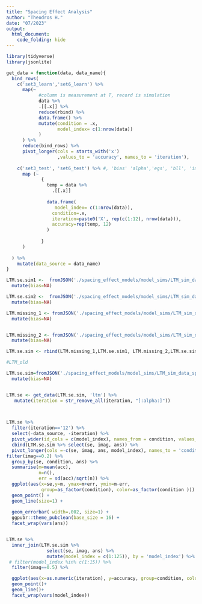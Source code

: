 ```yaml
---
title: "Spacing Effect Analysis"
author: "Theodros H."
date: "07/2023"
output: 
  html_document:
    code_folding: hide
---
```



```r
library(tidyverse)
library(jsonlite)
```

```r

get_data = function(data, data_name){
  bind_rows(
    c('set3_learn','set6_learn') %>% 
      map(~
            #column is measurement at T, record is simulation
            data %>% 
            .[[.x]] %>% 
            reduce(rbind) %>% 
            data.frame() %>% 
            mutate(condition = .x, 
                   model_index= c(1:nrow(data))
            )
      ) %>% 
      reduce(bind_rows) %>% 
      pivot_longer(cols = starts_with('x')
                   ,values_to = 'accuracy', names_to = 'iteration'),
    
    c('set3_test', 'set6_test') %>% #, 'bias' 'alpha','egs', 'bll', 'imag','ans'
      map (~
             {
               temp = data %>% 
                 .[[.x]]
               
               data.frame(
                  model_index= c(1:nrow(data)),
                 condition=.x, 
                 iteration=paste0('X', rep(c(1:12), nrow(data))), 
                 accuracy=rep(temp, 12)
               )
               
             }
      )
  
  ) %>%  
    mutate(data_source = data_name)
}

```


```r
LTM.se.sim1 <-  fromJSON('./spacing_effect_models/model_sims/LTM_sim_data_frac_1_1_to_65.JSON')$data %>% 
  mutate(bias=NA)

LTM.se.sim2 <-  fromJSON('./spacing_effect_models/model_sims/LTM_sim_data_frac_2_66_to_150.JSON')$data %>% 
  mutate(bias=NA)

LTM.missing_1 <- fromJSON('./spacing_effect_models/model_sims/LTM_sim_data_missing_frac1.JSON')$data %>% 
  mutate(bias=NA)


LTM.missing_2 <- fromJSON('./spacing_effect_models/model_sims/LTM_sim_data_missing_frac2.JSON')$data %>% 
  mutate(bias=NA)

LTM.se.sim <- rbind(LTM.missing_1,LTM.se.sim1, LTM.missing_2,LTM.se.sim2  )

#LTM_old 

LTM.se.sim=fromJSON('./spacing_effect_models/model_sims/LTM_sim_data_spacing_effect_1_to_125_0629.JSON')$data %>% 
  mutate(bias=NA)


LTM.se <- get_data(LTM.se.sim, 'ltm') %>% 
   mutate(iteration = str_remove_all(iteration, "[:alpha:]")) 
 


LTM.se %>%
  filter(iteration=='12') %>% 
  select(-data_source, -iteration) %>% 
  pivot_wider(id_cols = c(model_index), names_from = condition, values_from = accuracy) %>% 
  cbind(LTM.se.sim %>% select(se, imag, ans)) %>% 
  pivot_longer(cols =-c(se, imag, ans, model_index), names_to = 'condition', values_to = 'acc' ) %>% 
filter(imag==0.2) %>% 
  group_by(se, condition, ans) %>% 
  summarise(m=mean(acc), 
            n=n(), 
            err = sd(acc)/sqrt(n)) %>% 
  ggplot(aes(x=se,y=m, ymax=m+err, ymin=m-err, 
             group=as_factor(condition), color=as_factor(condition ))) +
  geom_point() +
  geom_line(size=1) +
 
  geom_errorbar( width=.002, size=1) +
  ggpubr::theme_pubclean(base_size = 16) +
  facet_wrap(vars(ans))


LTM.se %>% 
  inner_join(LTM.se.sim %>% 
               select(se, imag, ans) %>% 
               mutate(model_index = c(1:125)), by = 'model_index') %>% 
 # filter(model_index %in% c(1:15)) %>% 
  filter(imag==0.5) %>% 

  ggplot(aes(x=as.numeric(iteration), y=accuracy, group=condition, color=condition)) +
  geom_point()+
  geom_line()+
  facet_wrap(vars(model_index))
  

```
 

